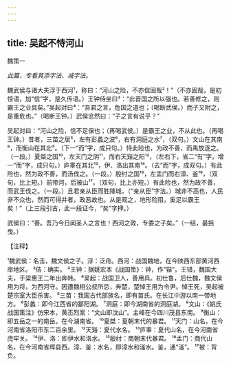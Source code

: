 ```yaml
---
---
---
```

title: 吴起不恃河山
---



魏策一

*此篇，专看其添字法、减字法。*

魏武侯与诸大夫浮于西河¹，称曰：“河山之险，不亦信固哉²！”（不亦固哉，是初惊语，加“信”字，是久传语。）王钟侍坐曰³：“此晋国之所以强也。若善修之，则霸王之业具矣。”吴起对曰⁴：“吾君之言，危国之道也；（喝断武侯。）而子又附之，是重危也。”（喝断王钟。）武侯忿然曰：“子之言有说乎？”

吴起对曰：“河山之险，信不足保也；（再喝武侯。）是霸王之业，不从此也。（再喝王钟。）昔者，三苗之居⁵，左有彭蠡之波⁶，右有洞庭之水⁷，（双句。）文山在其南⁸，而衡山在其北⁹。（下一“而”字，成只句。）恃此险也，为政不善，而禹放逐之。（一段。）夏桀之国¹⁰，左天门之阴¹¹，而右天谿之阳¹²，（左右下，省二“有”字，增一“而”字，成只句。）庐睾在其北¹³，伊、洛出其南¹⁴。（去“而”字，成双句。）有此险也，然为政不善，而汤伐之。（一段。）殷纣之国¹⁵，左孟门而右漳、釜¹⁶，（双句，比上短。）前带河，后被山¹⁷。（双句，比上亦短。）有此险也，然为政不善，而武王伐之。（一段。）且君亲从臣而胜降城，（“亲从臣”字法。）城非不高也，人民非不众也，然而可得并者，政恶故也。从是观之，地形险阻，奚足以霸王矣！”（上三段引古，此一段证今，“矣”字押。）

武侯曰：“善。吾乃今日闻圣人之言也！西河之政，专委之子矣。”（一结，最摇曳。）

【注释】

¹魏武侯：名击，魏文侯之子。浮：泛舟。西河：战国魏地，在今陕西东部黄河西岸地区。
²佶：确实。
³王钟：据姚宏本《战国策》：钟，作“锴”。王错，魏国大夫，于梁惠王二年出奔帏。
⁴吴起：战国卫人，善用兵。初仕鲁，后仕魏，魏文侯用为将，为西河守。因遭魏相公叔所忌，奔楚，楚悼王用为令尹。悼王死，吴起被楚宗室大臣杀害。
⁵三苗：我国古代部族名，即有苗氏。在长江中游以南一带地方。
⁶彭蠡：即今江西省的鄱阳湖。
⁷洞庭：即今湖南省的洞庭湖。
⁸文山：《姚氏战国策注》仿宋本，黄丕烈案：“文山即汶山”。主峰在今四川茂县东南。
⁹衡山：即五岳之一的南岳。在今湖南省。
¹⁰夏桀：夏朝末代的暴君。
¹¹天门：山名，在今河南省洛阳市东二百余里。
¹²天谿：夏代水名。
¹³庐睾：夏代山名，在今河南省虎牢关。
¹⁴伊、洛：即伊水和洛水。
¹⁵殷纣：商朝末代暴君。
¹⁶孟门：商代山名，在今河南省辉县西。漳、釜：水名，即漳水和滏水。釜，通“滏”。
¹⁷被：背负。